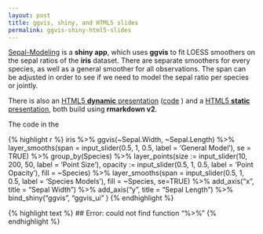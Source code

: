 ```yaml
---
layout: post
title: ggvis, shiny, and HTML5 slides
permalink: ggvis-shiny-html5-slides
---
```

[Sepal-Modeling](http://bquast.shinyapps.io/Iris-App) is a **shiny app**,
which uses **ggvis** to fit LOESS smoothers on the sepal ratios of the **iris** dataset.
There are separate smoothers  for every species, as well as a general smoother for all observations.
The span can be adjusted in order to see if we need to model the sepal ratio per species or jointly.

There is also an [HTML5 **dynamic** presentation](http://bquast.shinyapps.io/Iris-Presentation) ([code](https://github.com/bquast/Iris-Presentation/blob/master/dynamic.Rmd) )
and a [HTML5 **static** presentation](http://bquast.github.io/Iris-Presentation), both build using **rmarkdown v2**.

The code in the 


{% highlight r %}
iris %>%
  ggvis(~Sepal.Width, ~Sepal.Length) %>%
  layer_smooths(span = input_slider(0.5, 1, 0.5, label = 'General Model'), se = TRUE) %>%
  group_by(Species) %>%
  layer_points(size := input_slider(10, 200, 50, label = 'Point Size'),
  opacity := input_slider(0.5, 1, 0.5, label = 'Point Opacity'), fill = ~Species) %>%
  layer_smooths(span = input_slider(0.5, 1, 0.5, label = 'Species Models'), fill = ~Species, se=TRUE) %>%
  add_axis("x", title = "Sepal Width") %>%
  add_axis("y", title = "Sepal Length") %>%
  bind_shiny("ggvis", "ggvis_ui"
             )
{% endhighlight %}



{% highlight text %}
## Error: could not find function "%>%"
{% endhighlight %}

